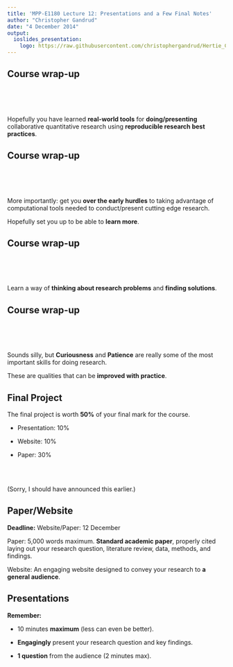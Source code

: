 ```yaml
---
title: 'MPP-E1180 Lecture 12: Presentations and a Few Final Notes'
author: "Christopher Gandrud"
date: "4 December 2014"
output:
  ioslides_presentation:
    logo: https://raw.githubusercontent.com/christophergandrud/Hertie_Collab_Data_Science/master/img/HertieCollaborativeDataLogo_v1.png
---
```


## Course wrap-up

<br>
<br>
<br>

Hopefully you have learned **real-world tools** for **doing/presenting** collaborative 
quantitative research using **reproducible research best practices**.

## Course wrap-up

<br>
<br>
<br>

More importantly: get you **over the early hurdles** to taking advantage of 
computational tools needed to conduct/present cutting edge research. 

Hopefully set you up to be able to **learn more**.

## Course wrap-up

<br>
<br>
<br>

Learn a way of **thinking about research problems** and **finding solutions**.

## Course wrap-up

<br>
<br>
<br>

Sounds silly, but **Curiousness** and **Patience** are really some of the most 
important skills for doing research. 

These are qualities that can be **improved with practice**.

## Final Project

The final project is worth **50%** of your final mark for the course.

- Presentation: 10%

- Website: 10%

- Paper: 30%

<br>
<br>

(Sorry, I should have announced this earlier.)

## Paper/Website

**Deadline:** Website/Paper: 12 December

Paper: 5,000 words maximum. **Standard academic paper**, properly cited laying out
your research question, literature review, data, methods, and findings.

Website: An engaging website designed to convey your research to **a general
audience**.

## Presentations

**Remember:** 

- 10 minutes **maximum** (less can even be better).

- **Engagingly** present your research question and key findings.

- **1 question** from the audience (2 minutes max).